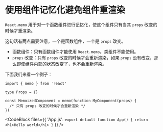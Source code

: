 # 使用组件记忆化避免组件重渲染

`React.memo` 用于对一个函数组件进行记忆化，使这个组件只有当其 `props` 改变的时候才重渲染。

这句话有两点需要注意，一个是函数组件，一个是 `props` 改变。

- 函数组件：只有函数组件才能使用 `React.memo`，类组件不能使用。
- `props` 改变：只有 `props` 改变的时候才会重新渲染，如果 `props` 没有改变，那么即使组件内部的状态改变了，也不会重新渲染。

下面我们来看一个例子：

```tsx
import { memo } from 'react'

type Props = {}

const MemoizedComponent = memo(function MyComponent(props) {
  /* 只有 props 改变的时候才会重新渲染 */
})
```


<CodeBlock
  files={{
    'App.js': `export default function App() {
  return <h1>Hello world</h1>
}`
  }}
/>
